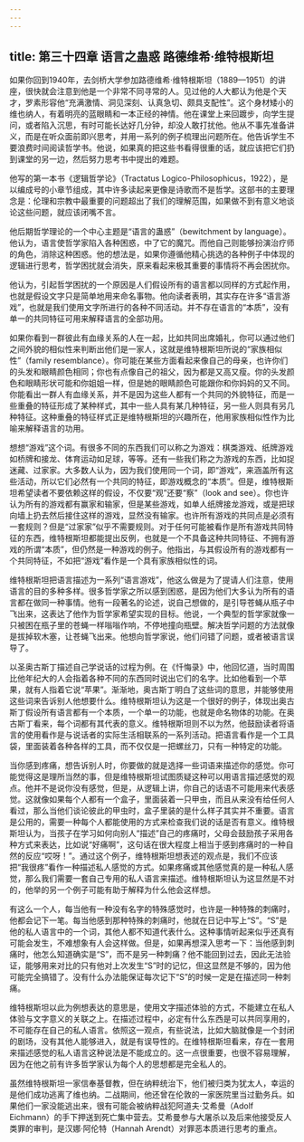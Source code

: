 ```yaml
---
---
---
```

title: 第三十四章 语言之蛊惑 路德维希·维特根斯坦
---




如果你回到1940年，去剑桥大学参加路德维希·维特根斯坦（1889—1951）的讲座，很快就会注意到他是一个非常不同寻常的人。见过他的人大都认为他是个天才，罗素形容他“充满激情、洞见深刻、认真急切、颇具支配性”。这个身材矮小的维也纳人，有着明亮的蓝眼睛和一本正经的神情。他在课堂上来回踱步，向学生提问，或者陷入沉思，有时可能长达好几分钟，却没人敢打扰他。他从不事先准备讲义，而是在听众面前即兴思考，并用一系列的例子梳理出问题所在。他告诉学生不要浪费时间阅读哲学书。他说，如果真的把这些书看得很重的话，就应该把它们扔到课堂的另一边，然后努力思考书中提出的难题。

他写的第一本书《逻辑哲学论》（Tractatus Logico-Philosophicus，1922），是以编成号的小章节组成，其中许多读起来更像是诗歌而不是哲学。这部书的主要理念是：伦理和宗教中最重要的问题超出了我们的理解范围，如果做不到有意义地谈论这些问题，就应该闭嘴不言。

他后期哲学理论的一个中心主题是“语言的蛊惑”（bewitchment by language）。他认为，语言使哲学家陷入各种困惑，中了它的魔咒。而他自己则能够扮演治疗师的角色，消除这种困惑。他的想法是，如果你遵循他精心挑选的各种例子中体现的逻辑进行思考，哲学困扰就会消失，原来看起来极其重要的事情将不再会困扰你。

他认为，引起哲学困扰的一个原因是人们假设所有的语言都以同样的方式起作用，也就是假设文字只是简单地用来命名事物。他向读者表明，其实存在许多“语言游戏”，也就是我们使用文字所进行的各种不同活动。并不存在语言的“本质”，没有单一的共同特征可用来解释语言的全部功用。

如果你看到一群彼此有血缘关系的人在一起，比如共同出席婚礼，你可以通过他们之间外貌的相似性来判断出他们是一家人，这就是维特根斯坦所说的“家族相似性”（family resemblance）。你可能在某些方面看起来像自己的母亲，也许你们的头发和眼睛颜色相同；你也有点像自己的祖父，因为都是又高又瘦。你的头发颜色和眼睛形状可能和你姐姐一样，但是她的眼睛颜色可能跟你和你妈妈的又不同。你能看出一群人有血缘关系，并不是因为这些人都有一个共同的外貌特征，而是一些重叠的特征形成了某种样式，其中一些人具有某几种特征，另一些人则具有另几种特征。这种重叠的特征样式正是维特根斯坦的兴趣所在，他用家族相似性作为比喻来解释语言的功用。

想想“游戏”这个词。有很多不同的东西我们可以称之为游戏：棋类游戏、纸牌游戏如桥牌和接龙、体育运动如足球，等等。还有一些我们称之为游戏的东西，比如捉迷藏、过家家。大多数人认为，因为我们使用同一个词，即“游戏”，来涵盖所有这些活动，所以它们必然有一个共同的特征，即游戏概念的“本质”。但是，维特根斯坦希望读者不要依赖这样的假设，不仅要“观”还要“察”（look and see）。你也许认为所有的游戏都有赢家和输家，但是某些游戏，如单人纸牌接龙游戏，或是把球向墙上扔去然后接住这样的游戏，显然没有输家。也许所有游戏的共同点是必须有一套规则？但是“过家家”似乎不需要规则。对于任何可能被看作是所有游戏共同特征的东西，维特根斯坦都能提出反例，也就是一个不具备这种共同特征、不拥有游戏的所谓“本质”，但仍然是一种游戏的例子。他指出，与其假设所有的游戏都有一个共同特征，不如把“游戏”看作是一个具有家族相似性的词。

维特根斯坦把语言描述为一系列“语言游戏”，他这么做是为了提请人们注意，使用语言的目的多种多样。很多哲学家之所以感到困惑，是因为他们大多认为所有的语言都在做同一种事情。他有一段著名的论述，说自己想做的，是引导苍蝇从瓶子中飞出来，这表达了他作为哲学家希望实现的目标。他说，一个典型的哲学家就像一只被困在瓶子里的苍蝇一样嗡嗡作响，不停地撞向瓶壁。解决哲学问题的方法就像是拔掉软木塞，让苍蝇飞出来。他想向哲学家说，他们问错了问题，或者被语言误导了。

以圣奥古斯丁描述自己学说话的过程为例。在《忏悔录》中，他回忆道，当时周围比他年纪大的人会指着各种不同的东西同时说出它们的名字。比如他看到一个苹果，就有人指着它说“苹果”。渐渐地，奥古斯丁明白了这些词的意思，并能够使用这些词来告诉别人他想要什么。维特根斯坦认为这是一个很好的例子，体现出奥古斯丁假设所有语言都有一个本质，一个单一的功能，也就是命名物体的功能。在奥古斯丁看来，每个词都有其代表的意义。维特根斯坦则不以为然，他鼓励读者将语言的使用看作是与说话者的实际生活相联系的一系列活动。把语言看作是一个工具袋，里面装着各种各样的工具，而不仅仅是一把螺丝刀，只有一种特定的功能。

当你感到疼痛，想告诉别人时，你要做的就是选择一些词语来描述你的感觉。你可能觉得这是理所当然的事，但是维特根斯坦试图质疑这种可以用语言描述感觉的观点。他并不是说你没有感觉，但是，从逻辑上讲，你自己的话语不可能用来代表感觉。这就像如果每个人都有一个盒子，里面装着一只甲虫，而且从来没有给任何人看过，那么当他们谈论彼此的甲虫时，盒子里装的是什么样子其实并不重要。语言是公用的，需要一种每个人都能使用的方式来检查我们说的话是否有意义。维特根斯坦认为，当孩子在学习如何向别人“描述”自己的疼痛时，父母会鼓励孩子采用各种方式来表达，比如说“好痛啊”，这句话在很大程度上相当于感到疼痛时的一种自然的反应“哎呀！”。通过这个例子，维特根斯坦想表述的观点是，我们不应该把“我很疼”看作一种描述私人感觉的方式。如果疼痛或其他感觉真的是一种私人感觉，那么我们需要一套自己专用的私人语言来描述。维特根斯坦认为这显然是不对的，他举的另一个例子可能有助于解释为什么他会这样想。

有这么一个人，每当他有一种没有名字的特殊感觉时，也许是一种特殊的刺痛时，他都会记下一笔。每当他感到那种特殊的刺痛时，他就在日记中写上“S”。“S”是他的私人语言中的一个词，其他人都不知道代表什么。这种事情听起来似乎还真有可能会发生，不难想象有人会这样做。但是，如果再想深入思考一下：当他感到刺痛时，他怎么知道确实是“S”，而不是另一种刺痛？他不能回到过去，因此无法验证，能够用来对比的只有他对上次发生“S”时的记忆，但这显然是不够的，因为他可能完全搞错了。没有什么办法能保证每次记下“S”的时候一定是在描述同一种刺痛。

维特根斯坦以此为例想表达的意思是，使用文字描述体验的方式，不能建立在私人体验与文字意义的关联之上。在描述过程中，必定有什么东西是可以共同享用的，不可能存在自己的私人语言。依照这一观点，有些说法，比如大脑就像是一个封闭的剧场，没有其他人能够进入，就是有误导性的。在维特根斯坦看来，存在一套用来描述感觉的私人语言这种说法是不能成立的。这一点很重要，也很不容易理解，因为在他之前有许多哲学家认为每个人的思想都是完全私人的。

虽然维特根斯坦一家信奉基督教，但在纳粹统治下，他们被归类为犹太人，幸运的是他们成功逃离了维也纳。二战期间，他还曾在伦敦的一家医院里当过勤务兵。如果他们一家没能逃出来，很有可能会被纳粹战犯阿道夫·艾希曼（Adolf Eichmann）的手下押送到死亡集中营去。艾希曼参与大屠杀以及后来他接受反人类罪的审判，是汉娜·阿伦特（Hannah Arendt）对罪恶本质进行思考的重点。